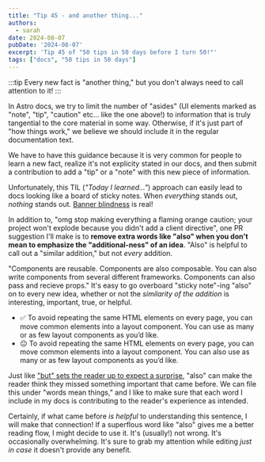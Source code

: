 ```yaml
---
title: "Tip 45 - and another thing..."
authors:
  - sarah
date: 2024-08-07
pubDate: '2024-08-07'
excerpt: 'Tip 45 of "50 tips in 50 days before I turn 50!"'
tags: ["docs", "50 tips in 50 days"]
---
```


:::tip
Every new fact is "another thing," but you don't always need to call attention to it!
:::

In Astro docs, we try to limit the number of "asides" (UI elements marked as "note", "tip", "caution" etc... like the one above!) to information that is truly tangential to the core material in some way. Otherwise, if it's just part of "how things work," we believe we should include it in the regular documentation text.

We have to have this guidance because it is very common for people to learn a new fact, realize it's not explicity stated in our docs, and then submit a contribution to add a "tip" or a "note" with this new piece of information.

Unfortunately, this TIL (*"Today I learned..."*) approach can easily lead to docs looking like a board of sticky notes. When *everything* stands out, *nothing* stands out. [Banner blindness](https://en.wikipedia.org/wiki/Banner_blindness) is real!


In addition to, "omg stop making everything a flaming orange caution; your project won't explode because you didn't add a client directive", one PR suggestion I'll make is to **remove extra words like "also" when you don't mean to emphasize the "additional-ness" of an idea**. "Also" is helpful to call out a "similar addition," but not *every* addition.

"Components are reusable. Components are also composable. You can also write components from several different frameworks. Components can also pass and recieve props." It's easy to go overboard "sticky note"-ing "also" on to every new idea, whether or not the *similarity of the addition* is interesting, important, true, or helpful.


- ✅ To avoid repeating the same HTML elements on every page, you can move common elements into a layout component. You can use as many or as few layout components as you’d like.
- 😐 To avoid repeating the same HTML elements on every page, you can move common elements into a layout component. You can also use as many or as few layout components as you’d like.

Just like ["but" sets the reader up to expect a surprise](/blog/50-38-this-and-that), "also" can make the reader think they missed something important that came before. We can file this under "words mean things," and I like to make sure that each word I include in my docs is contributing to the reader's experience as intended. 

Certainly, if what came before *is helpful* to understanding this sentence, I will make that connection! If a superflous word like "also" gives me a better reading flow, I might decide to use it. It's (usually!) not wrong. It's occasionally overwhelming. It's sure to grab my attention while editing *just in case* it doesn't provide any benefit.


<LinkCard title="See the whole list of tips!" href="/blog/50-docs-tips-in-50-days" />

